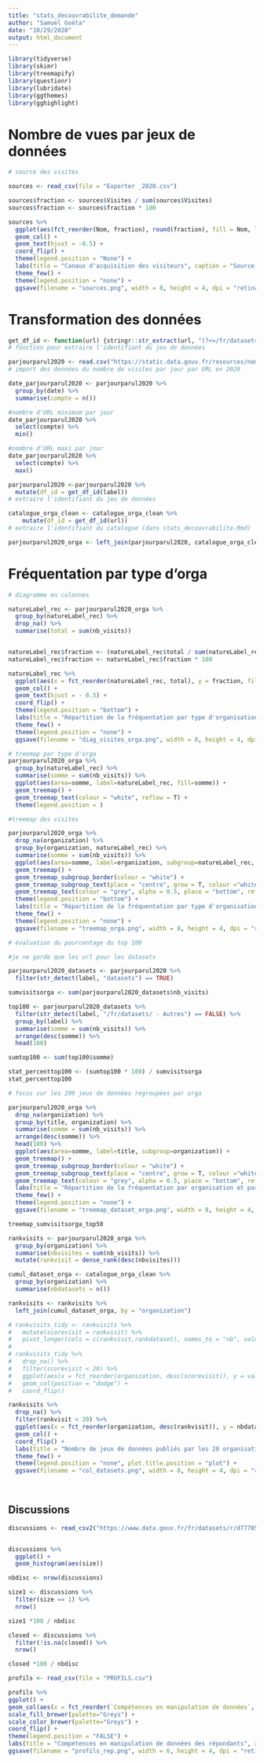 ```yaml
---
title: "stats_decouvrabilite_demande"
author: "Samuel Goëta"
date: "10/29/2020"
output: html_document
---
```



```r

library(tidyverse)
library(skimr)
library(treemapify)
library(questionr)
library(lubridate)
library(ggthemes)
library(gghighlight)

```

# Nombre de vues par jeux de données



```r
# source des visites

sources <- read_csv(file = "Exporter _2020.csv")

sources$fraction <- sources$Visites / sum(sources$Visites)
sources$fraction <- sources$fraction * 100

sources %>% 
  ggplot(aes(fct_reorder(Nom, fraction), round(fraction), fill = Nom, label= round(fraction))) + 
  geom_col() +
  geom_text(hjust = -0.5) +
  coord_flip() +
  theme(legend.position = "None") + 
  labs(title = "Canaux d'acquisition des visiteurs", caption = "Source : stats.data.gouv.fr, octobre 2020", x="Canal d'acquisition", y="Pourcentage du total des visites") + 
  theme_few() +
  theme(legend.position = "none") +
  ggsave(filename = "sources.png", width = 8, height = 4, dpi = "retina")

```

# Transformation des données

```r
get_df_id <- function(url) {stringr::str_extract(url, "(?<=/fr/datasets/)[a-zA-Z0-9\\-]+(?=/)")}
# fonction pour extraire l'identifiant du jeu de données

parjourparul2020 <- read.csv("https://static.data.gouv.fr/resources/nombre-de-visiteurs-par-jour-depuis-2014-des-url-de-data-gouv-fr-1/20201002-023308/20200101-20200916-parjour-parurl.csv")
# import des données du nombre de visites par jour par URL en 2020 

date_parjourparul2020 <- parjourparul2020 %>% 
  group_by(date) %>% 
  summarise(compte = n()) 

#nombre d'URL minimum par jour
date_parjourparul2020 %>% 
  select(compte) %>% 
  min()

#nombre d'URL maxi par jour
date_parjourparul2020 %>% 
  select(compte) %>% 
  max()

parjourparul2020 <-parjourparul2020 %>% 
  mutate(df_id = get_df_id(label))
# extraire l'identifiant du jeu de données

catalogue_orga_clean <- catalogue_orga_clean %>% 
    mutate(df_id = get_df_id(url))
# extraire l'identifiant du catalogue (dans stats_decouvrabilite.Rmd)  

parjourparul2020_orga <- left_join(parjourparul2020, catalogue_orga_clean)
```


# Fréquentation par type d'orga

```r
# diagramme en colonnes

natureLabel_rec <- parjourparul2020_orga %>% 
  group_by(natureLabel_rec) %>% 
  drop_na() %>% 
  summarise(total = sum(nb_visits)) 


natureLabel_rec$fraction <- (natureLabel_rec$total / sum(natureLabel_rec$total)) * 100
natureLabel_rec$fraction <- natureLabel_rec$fraction * 100

natureLabel_rec %>% 
  ggplot(aes(x = fct_reorder(natureLabel_rec, total), y = fraction, fill = natureLabel_rec, label = round(fraction))) + 
  geom_col() + 
  geom_text(hjust = - 0.5) + 
  coord_flip() + 
  theme(legend.position = "bottom") + 
  labs(title = "Répartition de la fréquentation par type d'organisations", caption = "Source : stats.data.gouv.fr (octobre 2020), catalogue data.gouv.fr, Wikidata, recodage manuel", x="Type d'organisation", y="Pourcentage des visites") + 
  theme_few() +
  theme(legend.position = "none") +
  ggsave(filename = "diag_visites_orga.png", width = 8, height = 4, dpi = "retina")


```

```r
# treemap par type d'orga
parjourparul2020_orga %>% 
  group_by(natureLabel_rec) %>% 
  summarise(somme = sum(nb_visits)) %>% 
  ggplot(aes(area=somme, label=natureLabel_rec, fill=somme)) + 
  geom_treemap() + 
  geom_treemap_text(colour = "white", reflow = T) + 
  theme(legend.position = )
```

```r
#treemap des visites

parjourparul2020_orga %>% 
  drop_na(organization) %>% 
  group_by(organization, natureLabel_rec) %>%
  summarise(somme = sum(nb_visits)) %>% 
  ggplot(aes(area=somme, label=organization, subgroup=natureLabel_rec, color= "blue")) + 
  geom_treemap() + 
  geom_treemap_subgroup_border(colour = "white") +
  geom_treemap_subgroup_text(place = "centre", grow = T, colour ="white", fontface = "italic", min.size = 0) +
  geom_treemap_text(colour = "grey", alpha = 0.5, place = "bottom", reflow = T, min.size = 0) +
  theme(legend.position = "bottom") + 
  labs(title = "Répartition de la fréquentation par type d'organisations", caption = "Source : stats.data.gouv.fr (octobre 2020), catalogue data.gouv.fr, Wikidata, recodage manuel") + 
  theme_few() +
  theme(legend.position = "none") +
  ggsave(filename = "treemap_orga.png", width = 8, height = 4, dpi = "retina")


```


```r
# évaluation du pourcentage du top 100

#je ne garde que les url pour les datasets

parjourparul2020_datasets <- parjourparul2020 %>% 
  filter(str_detect(label, "datasets") == TRUE)

sumvisitsorga <- sum(parjourparul2020_datasets$nb_visits)

top100 <- parjourparul2020_datasets %>% 
  filter(str_detect(label, "/fr/datasets/ - Autres") == FALSE) %>% 
  group_by(label) %>%
  summarise(somme = sum(nb_visits)) %>%
  arrange(desc(somme)) %>% 
  head(100)

sumtop100 <- sum(top100$somme)

stat_percenttop100 <- (sumtop100 * 100) / sumvisitsorga
stat_percenttop100

```




```r

# focus sur les 200 jeux de données regroupées par orga 

parjourparul2020_orga %>% 
  drop_na(organization) %>% 
  group_by(title, organization) %>%
  summarise(somme = sum(nb_visits)) %>%
  arrange(desc(somme)) %>% 
  head(100) %>%
  ggplot(aes(area=somme, label=title, subgroup=organization)) + 
  geom_treemap() + 
  geom_treemap_subgroup_border(colour = "white") +
  geom_treemap_subgroup_text(place = "centre", grow = T, colour ="white", fontface = "italic", min.size = 0) +
  geom_treemap_text(colour = "grey", alpha = 0.5, place = "bottom", reflow = T, min.size = 0) + 
  labs(title = "Répartition de la fréquentation par organisation et par jeu de données", subtitle = "Seuls les 100 jeux de données les plus fréquentés sont représentés", caption = "Source : stats.data.gouv.fr (octobre 2020), catalogue data.gouv.fr, Wikidata, recodage manuel") + 
  theme_few() +
  theme(legend.position = "none") +
  ggsave(filename = "treemap_dataset_orga.png", width = 8, height = 4, dpi = "retina")

treemap_sumvisitsorga_top50


```



```r
rankvisits <- parjourparul2020_orga %>% 
  group_by(organization) %>% 
  summarise(nbvisites = sum(nb_visits)) %>% 
  mutate(rankvisit = dense_rank(desc(nbvisites)))

cumul_dataset_orga <- catalogue_orga_clean %>% 
  group_by(organization) %>% 
  summarise(nbdatasets = n())

rankvisits <- rankvisits %>% 
  left_join(cumul_dataset_orga, by = "organization") 

# rankvisits_tidy <- rankvisits %>% 
#   mutate(scorevisit = rankvisit) %>% 
#   pivot_longer(cols = c(rankvisit,rankdataset), names_to = "nb", values_to = "values")
# 
# rankvisits_tidy %>% 
#   drop_na() %>% 
#   filter(scorevisit < 20) %>% 
#   ggplot(aes(x = fct_reorder(organization, desc(scorevisit)), y = values, group = nb, fill=nb)) +
#   geom_col(position = "dodge") + 
#   coord_flip()

rankvisits %>% 
  drop_na() %>% 
  filter(rankvisit < 20) %>% 
  ggplot(aes(x = fct_reorder(organization, desc(rankvisit)), y = nbdatasets)) +
  geom_col() + 
  coord_flip() +
  labs(title = "Nombre de jeux de données publiés par les 20 organisations les plus visitées", subtitle = "Seules les 20 organisations les plus fréquentées sont représentées", caption = "Source : stats.data.gouv.fr (octobre 2020), catalogue data.gouv.fr, Wikidata, recodage manuel", x = "Organisations triées par nb de visites", y = "Nombre de jeux de données publiés") + 
  theme_few() +
  theme(legend.position = "none", plot.title.position = "plot") +
  ggsave(filename = "col_datasets.png", width = 8, height = 4, dpi = "retina")
  
 
```

## Discussions
```r

discussions <- read_csv2("https://www.data.gouv.fr/fr/datasets/r/d77705e1-4ecd-461c-8c24-662d47c4c2f9")


discussions %>% 
  ggplot() + 
  geom_histogram(aes(size))

nbdisc <- nrow(discussions)

size1 <- discussions %>% 
  filter(size == 1) %>% 
  nrow()

size1 *100 / nbdisc

closed <- discussions %>% 
  filter(!is.na(closed)) %>% 
  nrow()

closed *100 / nbdisc

```


```r

profils <- read_csv(file = "PROFILS.csv")

profils %>%
ggplot() +
geom_col(aes(x = fct_reorder(`Compétences en manipulation de données`, Fraction), y = Fraction, label = `Compétences en manipulation de données`)) +
scale_fill_brewer(palette="Greys") +
scale_color_brewer(palette="Greys") +
coord_flip() +
theme(legend.position = "FALSE") +
labs(title = "Compétences en manipulation de données des répondants", x = "Compétence déclarée", y ="Pourcentage des répondants") + 
ggsave(filename = "profils_rep.png", width = 6, height = 4, dpi = "retina")  

```

